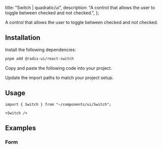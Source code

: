 
  title: "Switch | quadratic/ui",
  description: "A control that allows the user to toggle between checked and not checked.",
};

<Title>Switch</Title>
<Description>A control that allows the user to toggle between checked and not checked.</Description>
<ComponentPreview id="switch" />

## Installation
<Steps>

<StepTitle>Install the following dependencies:</StepTitle>
<StepContent>
```bash
pnpm add @radix-ui/react-switch
```
</StepContent>

<StepTitle>Copy and paste the following code into your project.</StepTitle>
<StepContent>
<FileSource id="switch" />
</StepContent>

<StepTitle>Update the import paths to match your project setup.</StepTitle>

</Steps>

## Usage
```tsx
import { Switch } from "~/components/ui/Switch";
```
```tsx
<Switch />
```

## Examples

### Form
<ComponentPreview id="switchForm" />

<Footer previousLabel="Slider" previousHref="/docs/components/primitives/slider" nextLabel="Table" nextHref="/docs/components/primitives/table" />
